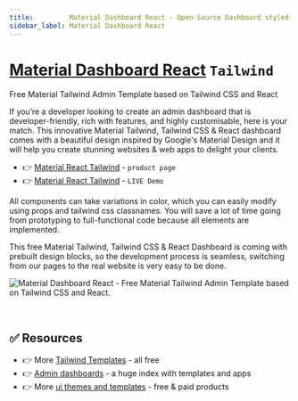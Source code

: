 ```yaml
---
title:         Material Dashboard React - Open-Source Dashboard styled with Tailwind
sidebar_label: Material Dashboard React
---
```


# [Material Dashboard React](https://www.creative-tim.com/product/material-tailwind-dashboard-react?AFFILIATE=128200) `Tailwind`

<SubHeading>Free Material Tailwind Admin Template based on Tailwind CSS and React</SubHeading>

If you’re a developer looking to create an admin dashboard that is developer-friendly, rich with features, and highly customisable, here is your match.
This innovative Material Tailwind, Tailwind CSS & React dashboard comes with a beautiful design inspired by Google's Material Design 
and it will help you create stunning websites & web apps to delight your clients.

- 👉 [Material React Tailwind](https://www.creative-tim.com/product/material-tailwind-dashboard-react?AFFILIATE=128200) - `product page`
- 👉 [Material React Tailwind](https://demos.creative-tim.com/material-tailwind-dashboard-react/#/dashboard/home?AFFILIATE=128200) - `LIVE Demo`

All components can take variations in color, which you can easily modify using props and tailwind css classnames. 
You will save a lot of time going from prototyping to full-functional code because all elements are implemented.

This free Material Tailwind, Tailwind CSS & React Dashboard is coming with prebuilt design blocks, so the development process is seamless, switching from our pages to the real website is very easy to be done.

![Material Dashboard React - Free Material Tailwind Admin Template based on Tailwind CSS and React.](https://user-images.githubusercontent.com/51070104/226635146-82d3f52b-2287-4b3c-a9a1-69187a941091.png)

<br />

## ✅ Resources

- 👉 More [Tailwind Templates](https://www.creative-tim.com/templates/tailwind-free?AFFILIATE=128200) - all free 
- 👉 [Admin dashboards](https://www.admin-dashboards.com/) - a huge index with templates and apps
- 👉 More [ui themes and templates](https://www.ui-themes.com/) - free & paid products

